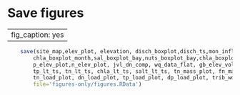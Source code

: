 # Save figures {#figures}

---
fig_caption: yes
---

```r
	save(site_map,elev_plot, elevation, disch_boxplot,disch_ts,mon_inflow,gsl_sal_ts,sal_boxplot_month,gsl_nuts_ts,nuts_boxplot_month,gsl_chl_ts,
		chla_boxplot_month,sal_boxplot_bay,nuts_boxplot_bay,chla_boxplot_bay,wq_map,bs_ts,sal_elev_plot,dens_elev_plot,sc_elev_plot, sal_elev_data, wq_data_flat_elev,
		p_elev_plot,n_elev_plot, jvl_dn_comp, wq_data_flat, gb_elev_vol, gb_pool_data,
		tp_lt_ts, tn_lt_ts, chla_lt_ts, salt_lt_ts, tn_mass_plot, fn_mass_plot, tp_mass_plot, fp_mass_plot, salt_mass_plot, chla_mass_plot, sal_boxplot_site,
		tn_load_plot, dn_load_plot, tp_load_plot, dp_load_plot, trib_wq_tp, trib_wq_tn, trib_wq_yr_tp, trib_wq_yr_tn,
		file='figures-only/figures.RData')
```

